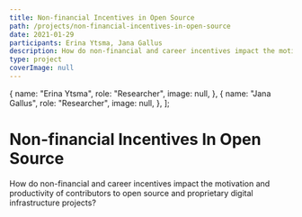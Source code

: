 ```yaml
---
title: Non-financial Incentives in Open Source
path: /projects/non-financial-incentives-in-open-source
date: 2021-01-29
participants: Erina Ytsma, Jana Gallus
description: How do non-financial and career incentives impact the motivation and productivity of contributors to open source and proprietary digital infrastructure projects?
type: project
coverImage: null
---
```


  {
    name: "Erina Ytsma",
    role: "Researcher",
    image: null,
  },
  {
    name: "Jana Gallus",
    role: "Researcher",
    image: null,
  },
];

<!-- export const resources = [
]; -->

# Non-financial Incentives In Open Source

How do non-financial and career incentives impact the motivation and productivity of contributors to open source and proprietary digital infrastructure projects?
